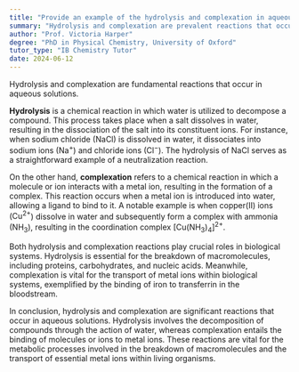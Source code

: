 ```yaml
---
title: "Provide an example of the hydrolysis and complexation in aqueous solutions"
summary: "Hydrolysis and complexation are prevalent reactions that occur in aqueous solutions, involving the breakdown of compounds and the formation of complexes, respectively."
author: "Prof. Victoria Harper"
degree: "PhD in Physical Chemistry, University of Oxford"
tutor_type: "IB Chemistry Tutor"
date: 2024-06-12
---
```


Hydrolysis and complexation are fundamental reactions that occur in aqueous solutions.

**Hydrolysis** is a chemical reaction in which water is utilized to decompose a compound. This process takes place when a salt dissolves in water, resulting in the dissociation of the salt into its constituent ions. For instance, when sodium chloride ($\text{NaCl}$) is dissolved in water, it dissociates into sodium ions ($\text{Na}^+$) and chloride ions ($\text{Cl}^-$). The hydrolysis of $\text{NaCl}$ serves as a straightforward example of a neutralization reaction.

On the other hand, **complexation** refers to a chemical reaction in which a molecule or ion interacts with a metal ion, resulting in the formation of a complex. This reaction occurs when a metal ion is introduced into water, allowing a ligand to bind to it. A notable example is when copper(II) ions ($\text{Cu}^{2+}$) dissolve in water and subsequently form a complex with ammonia ($\text{NH}_3$), resulting in the coordination complex [$\text{Cu}(\text{NH}_3)_4$]$^{2+}$. 

Both hydrolysis and complexation reactions play crucial roles in biological systems. Hydrolysis is essential for the breakdown of macromolecules, including proteins, carbohydrates, and nucleic acids. Meanwhile, complexation is vital for the transport of metal ions within biological systems, exemplified by the binding of iron to transferrin in the bloodstream.

In conclusion, hydrolysis and complexation are significant reactions that occur in aqueous solutions. Hydrolysis involves the decomposition of compounds through the action of water, whereas complexation entails the binding of molecules or ions to metal ions. These reactions are vital for the metabolic processes involved in the breakdown of macromolecules and the transport of essential metal ions within living organisms.
    